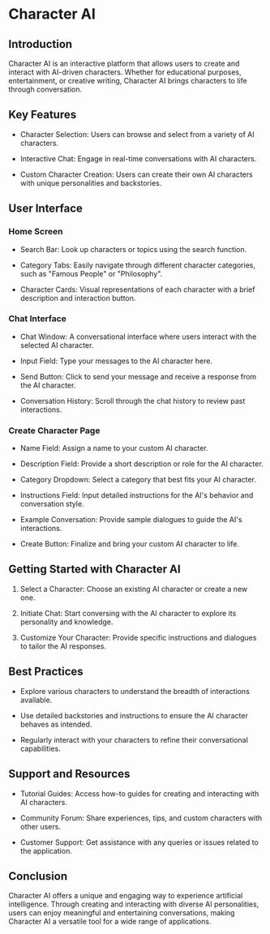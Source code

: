 Character AI
============

Introduction
------------

Character AI is an interactive platform that allows users to create and interact with AI-driven characters. Whether for educational purposes, entertainment, or creative writing, Character AI brings characters to life through conversation.

Key Features
------------

-   Character Selection: Users can browse and select from a variety of AI characters.

-   Interactive Chat: Engage in real-time conversations with AI characters.

-   Custom Character Creation: Users can create their own AI characters with unique personalities and backstories.

User Interface
--------------

### Home Screen

-   Search Bar: Look up characters or topics using the search function.

-   Category Tabs: Easily navigate through different character categories, such as "Famous People" or "Philosophy".

-   Character Cards: Visual representations of each character with a brief description and interaction button.

### Chat Interface

-   Chat Window: A conversational interface where users interact with the selected AI character.

-   Input Field: Type your messages to the AI character here.

-   Send Button: Click to send your message and receive a response from the AI character.

-   Conversation History: Scroll through the chat history to review past interactions.

### Create Character Page

-   Name Field: Assign a name to your custom AI character.

-   Description Field: Provide a short description or role for the AI character.

-   Category Dropdown: Select a category that best fits your AI character.

-   Instructions Field: Input detailed instructions for the AI's behavior and conversation style.

-   Example Conversation: Provide sample dialogues to guide the AI's interactions.

-   Create Button: Finalize and bring your custom AI character to life.

Getting Started with Character AI
---------------------------------

1.  Select a Character: Choose an existing AI character or create a new one.

2.  Initiate Chat: Start conversing with the AI character to explore its personality and knowledge.

3.  Customize Your Character: Provide specific instructions and dialogues to tailor the AI responses.

Best Practices
--------------

-   Explore various characters to understand the breadth of interactions available.

-   Use detailed backstories and instructions to ensure the AI character behaves as intended.

-   Regularly interact with your characters to refine their conversational capabilities.

Support and Resources
---------------------

-   Tutorial Guides: Access how-to guides for creating and interacting with AI characters.

-   Community Forum: Share experiences, tips, and custom characters with other users.

-   Customer Support: Get assistance with any queries or issues related to the application.

Conclusion
----------

Character AI offers a unique and engaging way to experience artificial intelligence. Through creating and interacting with diverse AI personalities, users can enjoy meaningful and entertaining conversations, making Character AI a versatile tool for a wide range of applications.
